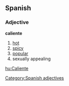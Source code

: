 == Spanish ==
=== Adjective ===
[[Category:Spanish adjectives]]
'''caliente'''
# [[hot]]
# [[spicy]]
# [[popular]]
# sexually appealing

[[hu:Caliente]]